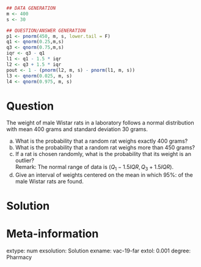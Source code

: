 
```r
## DATA GENERATION
m <- 400
s <- 30

## QUESTION/ANSWER GENERATION
p1 <- pnorm(450, m, s, lower.tail = F)
q1 <- qnorm(0.25,m,s)
q3 <- qnorm(0.75,m,s)
iqr <- q3 - q1
l1 <- q1 - 1.5 * iqr
l2 <- q3 + 1.5 * iqr
pout <- 1 - (pnorm(l2, m, s) - pnorm(l1, m, s))
l3 <- qnorm(0.025, m, s)
l4 <- qnorm(0.975, m, s)
```

Question
========
The weight of male Wistar rats in a laboratory follows a normal distribution with mean 400 grams and standard deviation 30 grams.

a. What is the probability that a random rat weighs exactly 400 grams?
a. What is the probability that a random rat weighs more than 450 grams?
a. If a rat is chosen randomly, what is the probability that its weight is an outlier?  
Remark: The normal range of data is $(Q_1-1.5 IQR, Q_3+1.5IQR)$.
a. Give an interval of weights centered on the mean in which 95%: of the male Wistar rats are found.

Solution
========


Meta-information 
================
extype: num
exsolution: Solution
exname: vac-19-far
extol: 0.001
degree: Pharmacy
 
  

